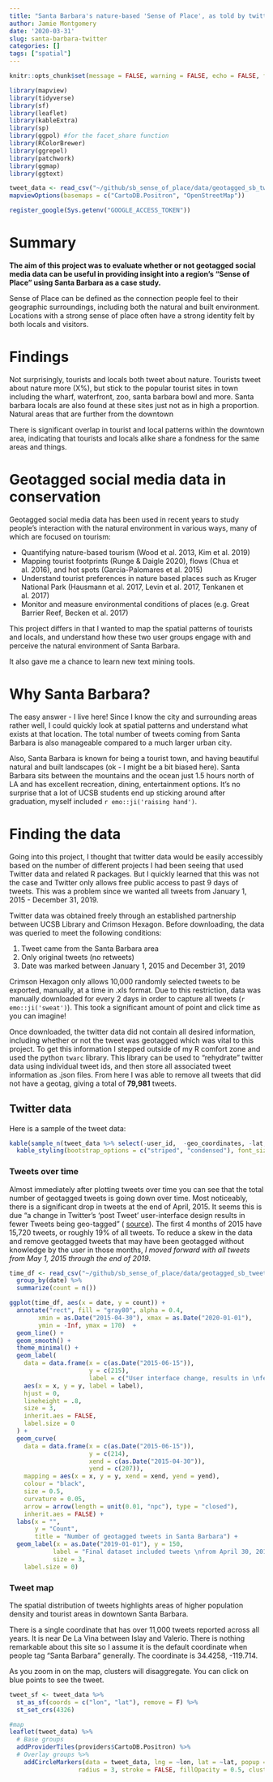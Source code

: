 ```yaml
---
title: "Santa Barbara's nature-based 'Sense of Place', as told by twitter"
author: Jamie Montgomery
date: '2020-03-31'
slug: santa-barbara-twitter
categories: []
tags: ["spatial"]
---
```


```r
knitr::opts_chunk$set(message = FALSE, warning = FALSE, echo = FALSE, fig.align = "center")

library(mapview)
library(tidyverse)
library(sf)
library(leaflet)
library(kableExtra)
library(sp)
library(ggpol) #for the facet_share function
library(RColorBrewer)
library(ggrepel)
library(patchwork)
library(ggmap)
library(ggtext)

tweet_data <- read_csv("~/github/sb_sense_of_place/data/geotagged_sb_tweets_post_apr_2015.csv")
mapviewOptions(basemaps = c("CartoDB.Positron", "OpenStreetMap"))

register_google(Sys.getenv("GOOGLE_ACCESS_TOKEN"))
```

# Summary

**The aim of this project was to evaluate whether or not geotagged social media data can be useful in providing insight into a region's "Sense of Place" using Santa Barbara as a case study.** 

Sense of Place can be defined as the connection people feel to their geographic surroundings, including both the natural and built environment. Locations with a strong sense of place often have a strong identity felt by both locals and visitors. 

# Findings

Not surprisingly, tourists and locals both tweet about nature. Tourists tweet about nature more (X%), but stick to the popular tourist sites in town including the wharf, waterfront, zoo, santa barbara bowl and more. Santa barbara locals are also found at these sites just not as in high a proportion. Natural areas that are further from the downtown

There is significant overlap in tourist and local patterns within the downtown area, indicating that tourists and locals alike share a fondness for the same areas and things. 

# Geotagged social media data in conservation

Geotagged social media data has been used in recent years to study people's interaction with the natural environment in various ways, many of which are focused on tourism:  

- Quantifying nature-based tourism (Wood et al. 2013, Kim et al. 2019)  
- Mapping tourist footprints (Runge & Daigle 2020), flows (Chua et al. 2016), and hot spots (Garcia-Palomares et al. 2015)  
- Understand tourist preferences in nature based places such as Kruger National Park (Hausmann et al. 2017, Levin et al. 2017, Tenkanen  et al. 2017)  
- Monitor and measure environmental conditions of places (e.g. Great Barrier Reef, Becken et al. 2017)  

This project differs in that I wanted to map the spatial patterns of tourists and locals, and understand how these two user groups engage with and perceive the natural environment of Santa Barbara. 

It also gave me a chance to learn new text mining tools.

# Why Santa Barbara?

The easy answer - I live here! Since I know the city and surrounding areas rather well, I could quickly look at spatial patterns and understand what exists at that location. The total number of tweets coming from Santa Barbara is also manageable compared to a much larger urban city.

Also, Santa Barbara is known for being a tourist town, and having beautiful natural and built landscapes (ok - I might be a bit biased here). Santa Barbara sits between the mountains and the ocean just 1.5 hours north of LA and has excellent recreation, dining, entertainment options. It's no surprise that a lot of UCSB students end up sticking around after graduation, myself included `r emo::ji('raising hand')`.

# Finding the data

Going into this project, I thought that twitter data would be easily accessibly based on the number of different projects I had been seeing that used Twitter data and related R packages. But I quickly learned that this was not the case and Twitter only allows free public access to past 9 days of tweets. This was a problem since we wanted all tweets from January 1, 2015 - December 31, 2019.

Twitter data was obtained freely through an established partnership between UCSB Library and Crimson Hexagon. Before downloading, the data was queried to meet the following conditions:

1. Tweet came from the Santa Barbara area
2. Only original tweets (no retweets)
3. Date was marked between January 1, 2015 and December 31, 2019

Crimson Hexagon only allows 10,000 randomly selected tweets to be exported, manually, at a time in .xls format. Due to this restriction, data was manually downloaded for every 2 days in order to capture all tweets (`r emo::ji('sweat')`). This took a significant amount of point and click time as you can imagine!

Once downloaded, the twitter data did not contain all desired information, including whether or not the tweet was geotagged which was vital to this project. To get this information I stepped outside of my R comfort zone and used the python `twarc` library. This library can  be used to "rehydrate" twitter data using individual tweet ids, and  then store all associated tweet information as .json files. From here I was able to remove all tweets that did not have a geotag, giving a total of **79,981** tweets.


## Twitter data

Here is a sample of the tweet data:

```r
kable(sample_n(tweet_data %>% select(-user_id,  -geo_coordinates, -lat, -lon), 7)) %>%
  kable_styling(bootstrap_options = c("striped", "condensed"), font_size = 11, fixed_thead = T)
```

### Tweets over time

Almost immediately after plotting tweets over time you can see that the total number of geotagged tweets is going down over time. Most noticeably, there is a significant drop in tweets at the end of April, 2015. It seems this is due "a change in Twitter’s ‘post Tweet’ user-interface design results in fewer Tweets being geo-tagged" ( [source](https://developer.twitter.com/en/docs/tweets/data-dictionary/guides/tweet-timeline)). The first 4 months of 2015 have 15,720 tweets, or roughly 19% of all tweets. To reduce a skew in the data and remove geotagged tweets that may have been geotagged without knowledge by the user in those months, *I moved forward with all tweets from May 1, 2015 through the end of 2019*.
```r
time_df <- read_csv("~/github/sb_sense_of_place/data/geotagged_sb_tweets.csv") %>%
  group_by(date) %>%
  summarize(count = n())

ggplot(time_df, aes(x = date, y = count)) +
  annotate("rect", fill = "gray80", alpha = 0.4, 
        xmin = as.Date("2015-04-30"), xmax = as.Date("2020-01-01"),
        ymin = -Inf, ymax = 170)  +
  geom_line() +
  geom_smooth() +
  theme_minimal() +
  geom_label(
    data = data.frame(x = c(as.Date("2015-06-15")),
                      y = c(215),
                      label = c("User interface change, results in \nfewer Tweets being geo-tagged")),
    aes(x = x, y = y, label = label), 
    hjust = 0, 
    lineheight = .8, 
    size = 3,
    inherit.aes = FALSE, 
    label.size = 0
  ) +
  geom_curve(
    data = data.frame(x = c(as.Date("2015-06-15")),
                      y = c(214), 
                      xend = c(as.Date("2015-04-30")),
                      yend = c(207)),
    mapping = aes(x = x, y = y, xend = xend, yend = yend),
    colour = "black",
    size = 0.5,
    curvature = 0.05,
    arrow = arrow(length = unit(0.01, "npc"), type = "closed"),
    inherit.aes = FALSE) +
  labs(x = "",
       y = "Count",
       title = "Number of geotagged tweets in Santa Barbara") +
  geom_label(x = as.Date("2019-01-01"), y = 150, 
            label = "Final dataset included tweets \nfrom April 30, 2015 onwards",
            size = 3,   
    label.size = 0)
```

### Tweet map

The spatial distribution of tweets highlights areas of higher population density and tourist areas in downtown Santa Barbara.

There is a single coordinate that has over 11,000 tweets reported across all years. It is near De La Vina between Islay and Valerio. There is nothing remarkable about this site so I assume it is the default coordinate when people tag "Santa Barbara" generally. The coordinate is 34.4258, -119.714.

As you zoom in on the map, clusters will disaggregate. You can click on blue points to see the tweet.

```r
tweet_sf <- tweet_data %>%
  st_as_sf(coords = c("lon", "lat"), remove = F) %>%
  st_set_crs(4326)

#map
leaflet(tweet_data) %>%
  # Base groups
  addProviderTiles(providers$CartoDB.Positron) %>%
  # Overlay groups %>%
    addCircleMarkers(data = tweet_data, lng = ~lon, lat = ~lat, popup = ~full_text,
                   radius = 3, stroke = FALSE, fillOpacity = 0.5, clusterOptions = markerClusterOptions())
```

